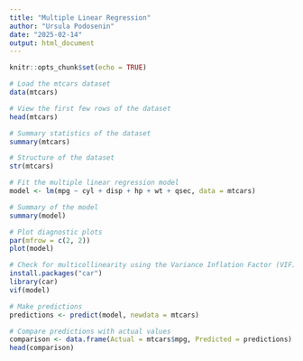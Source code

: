 ```yaml
---
title: "Multiple Linear Regression"
author: "Ursula Podosenin"
date: "2025-02-14"
output: html_document
---
```


```r
knitr::opts_chunk$set(echo = TRUE)
```

```r

# Load the mtcars dataset
data(mtcars)

# View the first few rows of the dataset
head(mtcars)

```

```r

# Summary statistics of the dataset
summary(mtcars)

# Structure of the dataset
str(mtcars)
```

```r

# Fit the multiple linear regression model
model <- lm(mpg ~ cyl + disp + hp + wt + qsec, data = mtcars)

# Summary of the model
summary(model)

```

```r

# Plot diagnostic plots
par(mfrow = c(2, 2))
plot(model)

# Check for multicollinearity using the Variance Inflation Factor (VIF)
install.packages("car")
library(car)
vif(model)

```
```r

# Make predictions
predictions <- predict(model, newdata = mtcars)

# Compare predictions with actual values
comparison <- data.frame(Actual = mtcars$mpg, Predicted = predictions)
head(comparison)

```

